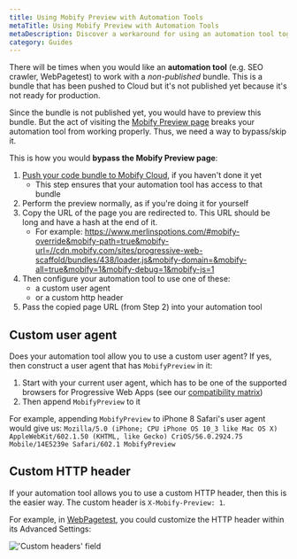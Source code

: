 ```yaml
---
title: Using Mobify Preview with Automation Tools
metaTitle: Using Mobify Preview with Automation Tools
metaDescription: Discover a workaround for using an automation tool together with Mobify Preview.
category: Guides
---
```


There will be times when you would like an **automation tool** (e.g. SEO crawler, WebPagetest) to work with a _non-published_ bundle. This is a bundle that has been pushed to Cloud but it's not published yet because it's not ready for production.

Since the bundle is not published yet, you would have to preview this bundle. But the act of visiting the [Mobify Preview page](https://preview.mobify.com/) breaks your automation tool from working properly. Thus, we need a way to bypass/skip it.

This is how you would **bypass the Mobify Preview page**:

1. [Push your code bundle to Mobify Cloud](../../../get-started/architecture/overview#mobify-cloud), if you haven't done it yet
    - This step ensures that your automation tool has access to that bundle
2. Perform the preview normally, as if you're doing it for yourself
3. Copy the URL of the page you are redirected to. This URL should be long and have a hash at the end of it.
    - For example: https://www.merlinspotions.com/#mobify-override&mobify-path=true&mobify-url=//cdn.mobify.com/sites/progressive-web-scaffold/bundles/438/loader.js&mobify-domain=&mobify-all=true&mobify=1&mobify-debug=1&mobify-js=1
4. Then configure your automation tool to use one of these:
    - a custom user agent
    - or a custom http header
5. Pass the copied page URL (from Step 2) into your automation tool

## Custom user agent

Does your automation tool allow you to use a custom user agent? If yes, then construct a user agent that has `MobifyPreview` in it:

1. Start with your current user agent, which has to be one of the supported browsers for Progressive Web Apps (see our [compatibility matrix](../../../get-started/architecture/browser-compatibility))
2. Then append `MobifyPreview` to it

For example, appending `MobifyPreview` to iPhone 8 Safari's user agent would give us:
`Mozilla/5.0 (iPhone; CPU iPhone OS 10_3 like Mac OS X) AppleWebKit/602.1.50 (KHTML, like Gecko) CriOS/56.0.2924.75 Mobile/14E5239e Safari/602.1 MobifyPreview`

## Custom HTTP header

If your automation tool allows you to use a custom HTTP header, then this is the easier way. The custom header is `X-Mobify-Preview: 1`.

For example, in [WebPagetest](http://www.webpagetest.org), you could customize the HTTP header within its Advanced Settings:

!['Custom headers' field](webpagetest-custom-header.png)
